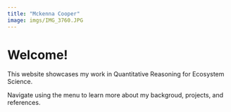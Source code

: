 ```yaml
---
title: "Mckenna Cooper"
image: imgs/IMG_3760.JPG
---
```


# Welcome!

This website showcases my work in Quantitative Reasoning for Ecosystem Science.

Navigate using the menu to learn more about my backgroud, projects, and references.
